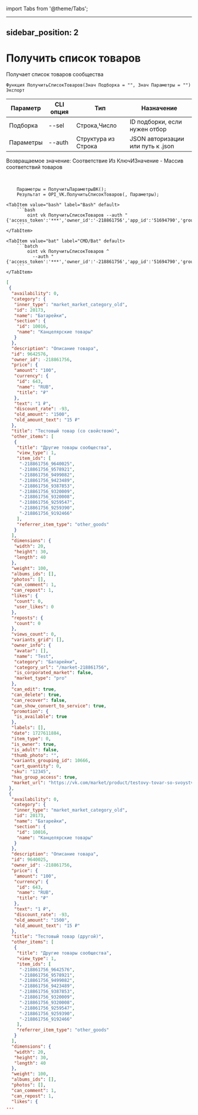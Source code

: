 ﻿import Tabs from '@theme/Tabs';

---
sidebar_position: 2
---

# Получить список товаров
 Получает список товаров сообщества



`Функция ПолучитьСписокТоваров(Знач Подборка = "", Знач Параметры = "") Экспорт`

  | Параметр | CLI опция | Тип | Назначение |
  |-|-|-|-|
  | Подборка | --sel | Строка,Число | ID подборки, если нужен отбор |
  | Параметры | --auth | Структура из Строка | JSON авторизации или путь к .json |

  
  Возвращаемое значение:   Соответствие Из КлючИЗначение - Массив соответствий товаров

<br/>




```bsl title="Пример кода"
    Параметры = ПолучитьПараметрыВК();
    Результат = OPI_VK.ПолучитьСписокТоваров(, Параметры);
```
    

 <Tabs>
  
    <TabItem value="bash" label="Bash" default>
        ```bash
            oint vk ПолучитьСписокТоваров --auth "{'access_token':'***','owner_id':'-218861756','app_id':'51694790','group_id':'218861756'}"
        ```
    </TabItem>
  
    <TabItem value="bat" label="CMD/Bat" default>
        ```batch
            oint vk ПолучитьСписокТоваров ^
              --auth "{'access_token':'***','owner_id':'-218861756','app_id':'51694790','group_id':'218861756'}"
        ```
    </TabItem>
</Tabs>


```json title="Результат"
[
 {
  "availability": 0,
  "category": {
   "inner_type": "market_market_category_old",
   "id": 20173,
   "name": "Батарейки",
   "section": {
    "id": 10016,
    "name": "Канцелярские товары"
   }
  },
  "description": "Описание товара",
  "id": 9642576,
  "owner_id": -218861756,
  "price": {
   "amount": "100",
   "currency": {
    "id": 643,
    "name": "RUB",
    "title": "₽"
   },
   "text": "1 ₽",
   "discount_rate": -93,
   "old_amount": "1500",
   "old_amount_text": "15 ₽"
  },
  "title": "Тестовый товар (со свойством)",
  "other_items": [
   {
    "title": "Другие товары сообщества",
    "view_type": 1,
    "item_ids": [
     "-218861756_9640025",
     "-218861756_9578921",
     "-218861756_9499082",
     "-218861756_9423489",
     "-218861756_9387853",
     "-218861756_9320009",
     "-218861756_9320008",
     "-218861756_9259547",
     "-218861756_9259390",
     "-218861756_9192466"
    ],
    "referrer_item_type": "other_goods"
   }
  ],
  "dimensions": {
   "width": 20,
   "height": 30,
   "length": 40
  },
  "weight": 100,
  "albums_ids": [],
  "photos": [],
  "can_comment": 1,
  "can_repost": 1,
  "likes": {
   "count": 0,
   "user_likes": 0
  },
  "reposts": {
   "count": 0
  },
  "views_count": 0,
  "variants_grid": [],
  "owner_info": {
   "avatar": [],
   "name": "Test",
   "category": "Батарейки",
   "category_url": "/market-218861756",
   "is_corporated_market": false,
   "market_type": "pro"
  },
  "can_edit": true,
  "can_delete": true,
  "can_recover": false,
  "can_show_convert_to_service": true,
  "promotion": {
   "is_available": true
  },
  "labels": [],
  "date": 1727611884,
  "item_type": 0,
  "is_owner": true,
  "is_adult": false,
  "thumb_photo": "",
  "variants_grouping_id": 10666,
  "cart_quantity": 0,
  "sku": "12345",
  "has_group_access": true,
  "market_url": "https://vk.com/market/product/testovy-tovar-so-svoystvom-218861756-9642576"
 },
 {
  "availability": 0,
  "category": {
   "inner_type": "market_market_category_old",
   "id": 20173,
   "name": "Батарейки",
   "section": {
    "id": 10016,
    "name": "Канцелярские товары"
   }
  },
  "description": "Описание товара",
  "id": 9640025,
  "owner_id": -218861756,
  "price": {
   "amount": "100",
   "currency": {
    "id": 643,
    "name": "RUB",
    "title": "₽"
   },
   "text": "1 ₽",
   "discount_rate": -93,
   "old_amount": "1500",
   "old_amount_text": "15 ₽"
  },
  "title": "Тестовый товар (другой)",
  "other_items": [
   {
    "title": "Другие товары сообщества",
    "view_type": 1,
    "item_ids": [
     "-218861756_9642576",
     "-218861756_9578921",
     "-218861756_9499082",
     "-218861756_9423489",
     "-218861756_9387853",
     "-218861756_9320009",
     "-218861756_9320008",
     "-218861756_9259547",
     "-218861756_9259390",
     "-218861756_9192466"
    ],
    "referrer_item_type": "other_goods"
   }
  ],
  "dimensions": {
   "width": 20,
   "height": 30,
   "length": 40
  },
  "weight": 100,
  "albums_ids": [],
  "photos": [],
  "can_comment": 1,
  "can_repost": 1,
  "likes": {
...
```
